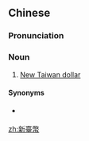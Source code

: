{{also|新台币|新台幣}}
==Chinese==
{{zh-forms|s=新台币|t2=新台幣|type=12}}

===Pronunciation===
{{zh-pron
|m=xīntáibì
|c=san1 toi4 bai6
|h=pfs=sîn-thòi-pi
|cat=n
}}

===Noun===
{{zh-noun}}

# [[New Taiwan dollar]]

====Synonyms====
*{{qualifier|Min Nan}} {{zh-l|新臺票}}

{{zh-cat|Currency}}

[[zh:新臺幣]]